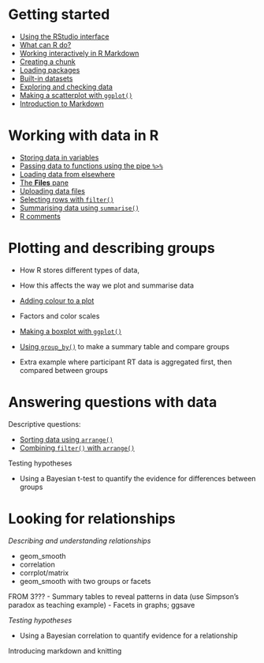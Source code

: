 # Getting started

- [Using the RStudio interface](#using)
- [What can R do?](#cando)
- [Working interactively in R Markdown](#interactive)
- [Creating a chunk](#chunk)
- [Loading packages](#packages)
- [Built-in datasets](#datasets)
- [Exploring and checking data](#exploring)
- [Making a scatterplot with `ggplot()`](#scatterplots)
- [Introduction to Markdown](#markdown)




# Working with data in R

- [Storing data in variables](#variables)
- [Passing data to functions using the pipe `%>%`](#pipe)
- [Loading data from elsewhere](#loadingdata)
- [The **Files** pane](#filespane)
- [Uploading data files](#upload)
- [Selecting rows with `filter()`](#filter)
- [Summarising data using `summarise()`](#summarise)
- [R comments](#comments)



# Plotting and describing groups

- How R stores different types of data,
- How this affects the way we plot and summarise data
- [Adding colour to a plot](#colour)
- Factors and color scales

- [Making a boxplot with `ggplot()`](#boxplots)
- [Using `group_by()`](#groupby) to make a summary table and compare groups

- Extra example where participant RT data is aggregated first, then compared between groups



# Answering questions with data

Descriptive questions:

- [Sorting data using `arrange()`](#arrange)
- [Combining `filter()` with `arrange()`](#filterarrange)

Testing hypotheses

- Using a Bayesian t-test to quantify the evidence for differences between groups



# Looking for relationships


*Describing and understanding relationships*

- geom_smooth
- correlation
- corrplot/matrix
- geom_smooth with two groups or facets

FROM 3???
- Summary tables to reveal patterns in data (use Simpson's paradox as teaching example)
- Facets in graphs; ggsave


*Testing hypotheses*

- Using a Bayesian correlation to quantify evidence for a relationship



Introducing markdown and knitting

